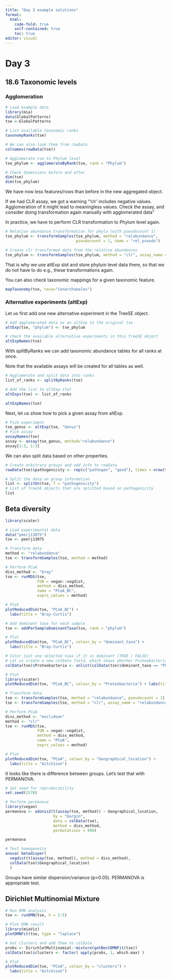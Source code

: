```yaml
---
title: "Day 3 example solutions"
format: 
  html:
    code-fold: true
    self-contained: true
    toc: true
editor: visual
---
```


# Day 3

## 18.6 Taxonomic levels

### Agglomeration

```r
# Load example data
library(mia)
data(GlobalPatterns)
tse <-GlobalPatterns

# List available taxonomic ranks
taxonomyRanks(tse)

# We can also look them from rowData
colnames(rowData(tse))
```

```r
# Agglomerate tse to Phylum level
tse_phylum <- agglomerateByRank(tse, rank = "Phylum")

# Check dimensions before and after
dim(tse)
dim(tse_phylum)
```

We have now less features/rows than before in the new aggregated object.

If we had CLR assay, we got a warning "'clr' includes negative values. Agglomeration of it might lead to meaningless values. Check the assay, and consider doing transformation again manually with agglomerated data"

In practice, we have to perform CLR transformation to Phylum level again.

```r
# Relative abundance transformation for phyla (with pseudocount 1)
tse_phylum <- transformSamples(tse_phylum, method = "relabundance", 
                               pseudocount = 1, name = "rel_pseudo")

# Create clr transformed data from the relative abundances			       
tse_phylum <- transformSamples(tse_phylum, method = "clr", assay_name = "rel_pseudo")
```

That is why we use altExp slot and store phylum level data there, so that we do not have to do e.g., these transformations again.

You can also check taxonomic mappings for a given taxonomic feature.

```r
mapTaxonomy(tse, taxa="Cenarchaeales")
```

### Alternative experiments (altExp)

Let us first add one new alternative experiment in the TreeSE object.

```r
# Add agglomerated data as an altExp to the original tse
altExp(tse, "phylum") <- tse_phylum

# check the available alternative experiments in this TreeSE object
altExpNames(tse)
```

With splitByRanks we can add taxonomic abundance tables for all ranks at once.

Note that the available assays will be created for all tables as well.

```r
# Agglomerate and split data into ranks
list_of_ranks <- splitByRanks(tse)

# Add the list to altExp slot
altExps(tse) <- list_of_ranks

altExpNames(tse)
```

Next, let us show how to pick a given assay from altExp.

```r
# Pick experiment
tse_genus <- altExp(tse, "Genus")
# Pick assay
assayNames(tse)
assay <- assay(tse_genus, method="relabundance")
assay[1:3, 1:3]
```

We can also split data based on other properties.

```r
# Create arbitrary groups and add info to rowData
rowData(tse)$pathogenicity <- rep(c("pathogen", "good"), times = nrow(tse)/2)

# Split the data on group information
list <- splitOn(tse, f = "pathogenicity")
# List of TreeSE objects that are splitted based on pathogenicity
list
```

## Beta diversity

```r
library(scater)

# Load experimental data
data("peerj13075")
tse <- peerj13075

# Transform data
method <- "relabundance"
tse <- transformSamples(tse, method = method)

# Perform PCoA
diss_method <- "bray"
tse <- runMDS(tse,
              FUN = vegan::vegdist, 
              method = diss_method, 
              name = "PCoA_BC", 
              exprs_values = method)

# Plot
plotReducedDim(tse, "PCoA_BC") +
  labs(title = "Bray-Curtis")
```

```r
# Add dominant taxa for each sample
tse <- addPerSampleDominantTaxa(tse, rank = "phylum")

# Plot
plotReducedDim(tse, "PCoA_BC", colour_by = "dominant_taxa") +
  labs(title = "Bray-Curtis")
```

```r
# Color just one selected taxa if it is dominant (TRUE / FALSE)
# Let us create a new colData field, which shows whether Proteobacteria are dominant (yes or no)
colData(tse)$Proteobacteria <- unlist(colData(tse)$dominant_taxa == "Phylum:Proteobacteria")

# Plot
library(scater)
plotReducedDim(tse, "PCoA_BC", colour_by = "Proteobacteria") + labs(title = "Proteos highlighted")
```

```r
# Transform data
tse <- transformSamples(tse, method = "relabundance", pseudocount = 1)
tse <- transformSamples(tse, method = "clr", assay_name = "relabundance")

# Perform PCoA
diss_method <- "euclidean"
method <- "clr"
tse <- runMDS(tse,
              FUN = vegan::vegdist, 
              method = diss_method, 
              name = "PCoA", 
              exprs_values = method)

# Plot
plotReducedDim(tse, "PCoA", colour_by = "Geographical_location") +
  labs(title = "Aitchison")
```

It looks like there is difference between groups. Let's test that with PERMANOVA.

```r
# Set seed for reproducibility
set.seed(1576)

# Perform permanova
library(vegan)
permanova <- adonis2(t(assay(tse, method)) ~ Geographical_location,
                     by = "margin",
                     data = colData(tse),
                     method = diss_method,
                     permutations = 999)

permanova
```

```r
# Test homogeneity
anova( betadisper(
  vegdist(t(assay(tse, method)), method = diss_method), 
  colData(tse)$Geographical_location)
  )
```

Groups have similar dispersion/variance (p\>0.05). PERMANOVA is appropriate test.

## Dirichlet Multinomial Mixture

```r
# Run DMN analysis
tse <- runDMN(tse, k = 1:5)

# Plot DMN result
library(miaViz)
plotDMNFit(tse, type = "laplace")
```

```r
# Get clusters and add them to colData
probs <- DirichletMultinomial::mixture(getBestDMNFit(tse))
colData(tse)$clusters <- factor( apply(probs, 1, which.max) )

# Plot
plotReducedDim(tse, "PCoA", colour_by = "clusters") +
  labs(title = "Aitchison")
```
